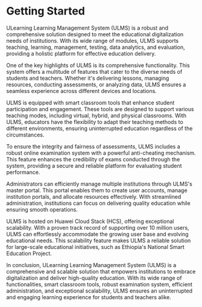 # Getting Started

ULearning Learning Management System (ULMS) is a robust and comprehensive solution designed to meet the educational digitalization needs of institutions. With its wide range of modules, ULMS supports teaching, learning, management, testing, data analytics, and evaluation, providing a holistic platform for effective education delivery. 

One of the key highlights of ULMS is its comprehensive functionality. This system offers a multitude of features that cater to the diverse needs of students and teachers. Whether it's delivering lessons, managing resources, conducting assessments, or analyzing data, ULMS ensures a seamless experience across different devices and locations.

ULMS is equipped with smart classroom tools that enhance student participation and engagement. These tools are designed to support various teaching modes, including virtual, hybrid, and physical classrooms. With ULMS, educators have the flexibility to adapt their teaching methods to different environments, ensuring uninterrupted education regardless of the circumstances.

To ensure the integrity and fairness of assessments, ULMS includes a robust online examination system with a powerful anti-cheating mechanism. This feature enhances the credibility of exams conducted through the system, providing a secure and reliable platform for evaluating student performance.

Administrators can efficiently manage multiple institutions through ULMS's master portal. This portal enables them to create user accounts, manage institution portals, and allocate resources effectively. With streamlined administration, institutions can focus on delivering quality education while ensuring smooth operations.

ULMS is hosted on Huawei Cloud Stack (HCS), offering exceptional scalability. With a proven track record of supporting over 10 million users, ULMS can effortlessly accommodate the growing user base and evolving educational needs. This scalability feature makes ULMS a reliable solution for large-scale educational initiatives, such as Ethiopia's National Smart Education Project.

In conclusion, ULearning Learning Management System (ULMS) is a comprehensive and scalable solution that empowers institutions to embrace digitalization and deliver high-quality education. With its wide range of functionalities, smart classroom tools, robust examination system, efficient administration, and exceptional scalability, ULMS ensures an uninterrupted and engaging learning experience for students and teachers alike.